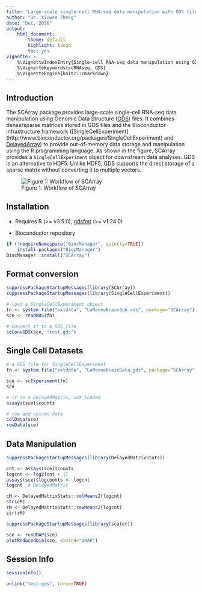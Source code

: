 ```yaml
---
title: "Large-scale single-cell RNA-seq data manipulation with GDS files"
author: "Dr. Xiuwen Zheng"
date: "Dec, 2020"
output:
    html_document:
        theme: default
        highlight: tango
        toc: yes
vignette: >
    %\VignetteIndexEntry{Single-cell RNA-seq data manipulation using GDS files}
    %\VignetteKeywords{scRNAseq, GDS}
    %\VignetteEngine{knitr::rmarkdown}
---
```



## Introduction

The SCArray package provides large-scale single-cell RNA-seq data manipulation
using Genomic Data Structure
([GDS](http://www.bioconductor.org/packages/gdsfmt)) files. It combines
dense/sparse matrices stored in GDS files and the Bioconductor infrastructure
framework ([SingleCellExperiment]
(http://www.bioconductor.org/packages/SingleCellExperiment)
and [DelayedArray](http://www.bioconductor.org/packages/DelayedArray)) to
provide out-of-memory data storage and manipulation using the R programming
language. As shown in the figure, SCArray provides a `SingleCellExperiment`
object for downstream data analyses. GDS is an alternative to HDF5.
Unlike HDF5, GDS supports the direct storage of a sparse matrix without
converting it to multiple vectors.

![Figure 1: Workflow of SCArray](scarray_fig.svg)


## Installation

* Requires R (>= v3.5.0),
[gdsfmt](http://www.bioconductor.org/packages/gdsfmt) (>= v1.24.0)

* Bioconductor repository
```R
if (!requireNamespace("BiocManager", quietly=TRUE))
    install.packages("BiocManager")
BiocManager::install("SCArray")
```


## Format conversion

```r
suppressPackageStartupMessages(library(SCArray))
suppressPackageStartupMessages(library(SingleCellExperiment))

# load a SingleCellExperiment object
fn <- system.file("extdata", "LaMannoBrainSub.rds", package="SCArray")
sce <- readRDS(fn)

# Convert it to a GDS file
scConvGDS(sce, "test.gds")
```


## Single Cell Datasets

```r
# a GDS file for SingleCellExperiment
fn <- system.file("extdata", "LaMannoBrainData.gds", package="SCArray")

sce <- scExperiment(fn)
sce

# it is a DelayedMatrix, not loaded
assays(sce)$counts

# row and column data
colData(sce)
rowData(sce)
```


## Data Manipulation

```r
suppressPackageStartupMessages(library(DelayedMatrixStats))

cnt <- assays(sce)$counts
logcnt <- log2(cnt + 1)
assays(sce)$logcounts <- logcnt
logcnt  # DelayedMatrix

cM <- DelayedMatrixStats::colMeans2(logcnt)
str(cM)
rM <- DelayedMatrixStats::rowMeans2(logcnt)
str(rM)
```

```r
suppressPackageStartupMessages(library(scater))

sce <- runUMAP(sce)
plotReducedDim(sce, dimred="UMAP")
```


## Session Info

```r
sessionInfo()
```

```r
unlink("test.gds", force=TRUE)
```
